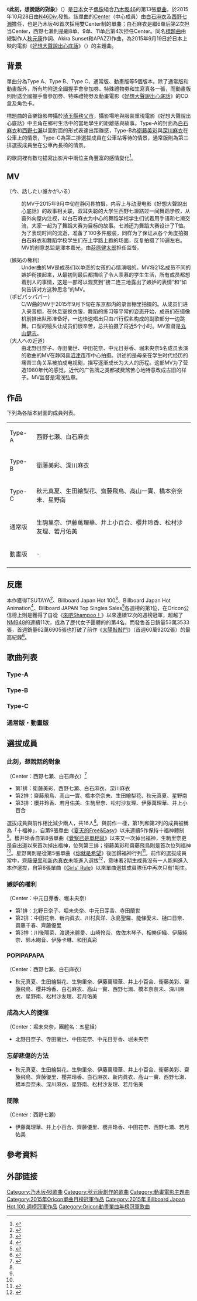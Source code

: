 {{NoteTA
|1=zh-cn:心灵想要大声呼喊; zh-tw:好想大聲說出心底的話。; zh-hk:好想大聲說出心底話
}}
{{Infobox song
| type       = single
| name       = 此刻，想說話的對象
| artist     = [[乃木坂46|乃木坂46]]
| album      = [[屬於我們的位子|屬於我們的位子]]
| cover      = 今、話したい誰かがいる.jpg
| caption    = A盤封面，封面成員[[白石麻衣|白石麻衣]]及[[西野七瀨|西野七瀨]]
| B-side     = 嫉妒的權利（{{lang|ja|嫉妬の権利}}）<br/>POPIPAPAPA（{{lang|ja|ポピパッパパー}}，Type A）<br/>成為大人的捷徑（{{lang|ja|大人への近道}}，Type B）<br/>忘卻悲傷的方法（{{lang|ja|悲しみの忘れ方}}，Type C）<br/>間隙（{{lang|ja|隙間}}，通常版，動畫版）
| released   = 2015年10月28日
| format     = [[單曲|單曲]]
| recorded   = 2015年
| genre      = [[J-POP|J-POP]]
| label      = [[Sony_Music_Records|N46Div.]]
| lyricist   = [[秋元康|秋元康]]
| composer   = Akira Sunset、APAZZI
| producer   = 秋元康
| certification = 
| chart_position = * 日榜第1位<small>（[[Oricon公信榜|Oricon]]）</small>
* 週榜第1位<small>（[[Oricon公信榜|Oricon]]）</small>
* 2015年10月度月排名第1名<small>（[[Oricon公信榜|Oricon]]）
* 2015年度年榜第6名（Oricon）
| chronology = [[乃木坂46|乃木坂46]]
| next_title = [[當春紫苑盛開時|當春紫苑盛開時]]
| next_year  = 2016
| prev_title = [[太陽敲敲門|太陽敲敲門]]
| prev_year  = 2015
| misc       = 
}}
《'''此刻，想說話的對象'''》（{{jpn|j=今、話したい誰かがいる|hg=いま はなしたいだれかがいる|rm=Ima，hanashitai dareka ga iru|f=y}}）是[[日本|日本]]女子[[日本偶像|偶像]]組合[[乃木坂46|乃木坂46]]的第13張[[單曲|單曲]]，於2015年10月28日由[[Sony_Music_Records|N46Div.]]發售。該單曲的[[AKB48組合構成#中心位置|Center]]（中心成員）由[[白石麻衣|白石麻衣]]及[[西野七瀨|西野七瀨]]擔任，也是乃木坂46首次採用雙Center制的單曲；白石麻衣是繼6单后第2次担当Center，西野七濑則是繼8单、9单、11单后第4次担任Center。同名[[A面與B面|標題曲]]由總製作人[[秋元康|秋元康]]作詞、Akira Sunset和APAZZI作曲，為2015年9月19日於日本上映的電影《[[好想大聲說出心底話|好想大聲說出心底話]]》（{{lang|ja|心が叫びたがってるんだ。}}）的主題曲。

== 背景 ==
單曲分為Type A、Type B、Type C、通常版、動畫版等5個版本。除了通常版和動畫版外，所有均附送全國握手會參加劵、特殊禮物劵和生寫真各一張，而動畫版則附送全國握手會參加劵、特殊禮物劵及動畫電影《[[好想大聲說出心底話|好想大聲說出心底話]]》的CD盒及角色卡。

標題曲{{單雙書號轉換|此刻，想說話的對象}}的音樂錄影帶攝於[[埼玉縣|埼玉縣]][[秩父市|秩父市]]，攝影場地與服裝重現電影《好想大聲說出心底話》中主角在鄉村生活中的當地學生的距離感與故事。Type-A的封面為[[白石麻衣|白石麻衣]]和[[西野七瀨|西野七瀨]]以面對面的形式表達出距離感，Type-B為[[衛藤美彩|衛藤美彩]]與[[深川麻衣|深川麻衣]]在公車上的情景，Type-C為第二排選拔成員在公車站等待的情景，通常版則為第三排選拔成員坐在公車內長椅的情景。

{{單雙書號轉換|此刻，想說話的對象}}的歌詞裡有數句描寫出影片中兩位主角豐富的感情變化<ref>{{Cite interview|subject=秋元真夏|interviewer=斉藤碧|title=乃木坂46・秋元真夏インタビュー「やっぱり話せる人がいるのは大きいな」|url=http://top.tsite.jp/news/idol/i/25932529/|program=T-SITE|date=2015-10-27|accessdate=2015-10-27|archive-date=2015-11-30|archive-url=https://web.archive.org/web/20151130084035/http://top.tsite.jp/news/idol/i/25932529|dead-url=no}}</ref>。

== MV ==
;{{單雙書號轉換|此刻，想說話的對象}}（今、話したい誰かがいる）
:{{單雙書號轉換|此刻，想說話的對象}}的MV于2015年9月中旬在静冈县拍摄，内容上与动漫电影《好想大聲說出心底話》的故事相关联，双耳失聪的大学生西野七濑路过一间舞蹈学校，从窗外向屋内注视，以白石麻衣为中心的舞蹈学校学生们试着用手语和七濑交流，大家一起为了舞蹈大赛为目标的故事。七濑还为舞蹈大赛设计了T恤。为了表现时间的流逝，准备了100多件服装，同样为了保证从各个角度拍摄白石麻衣和舞蹈学校学生们在上学路上跑的场面，反复拍摄了10遍左右。MV的创意总监是澤本嘉光，由[[萩原健太郎|萩原健太郎]]担任监督。
;{{單雙書號轉換|嫉妒的权利}}（嫉妬の権利）
:Under曲{{單雙書號轉換|嫉妒的权利}}的MV是成员们以单恋的女孩的心情演唱的。MV将21名成员不同的嫉妒衔接起来，从最初到最后都描绘了令人羡慕的学生生活，所有成员都想着别人的事情，这是一部可以观赏到“接二连三地露出了嫉妒的表情”和“如何告诉对方这种思念”的MV。
;{{單雙書號轉換|POPIPAPAPA}}（ポピパッパパー）
:C/W曲{{單雙書號轉換|POPIPAPAPA}}的MV于2015年9月下旬在东京都内的录音棚里拍摄的。从成员们进入录音棚，在休息室换衣服，舞蹈的练习等平常的姿态开始，成员们在摄像机前排出队形准备好，一边快速唱出只由パ行假名构成的副歌部分一边跳舞。口型的镜头让成员们很辛苦，总共拍摄了将近5个小时。MV监督是[[丸山健志|丸山健志]]。
;{{單雙書號轉換|长大的捷径}}（大人への近道）
:由北野日奈子、寺田蘭世、中田花奈、中元日芽香、堀未央奈5名成员表演的歌曲{{單雙書號轉換|长大的捷径}}的MV在静冈县[[沼津市|沼津市]]市中心拍摄。讲述的是母亲在学生时代经历的痛苦三角关系被拍成电视剧，描写逐渐成长为大人的历程。这部MV为了营造1980年代的感觉，近代的广告牌之类都被费煞苦心地特意改成古旧的样子。MV监督是湯浅弘章。

==作品==
下列為各版本封面的成員列表。
{| class="wikitable" style="font-size:small"
| Type-A || 西野七瀬、白石麻衣
|-
| Type-B || 衛藤美彩、深川麻衣
|-
| Type-C || 秋元真夏、生田繪梨花、齋藤飛鳥、高山一實、橋本奈奈未、星野南
|-
| 通常版 || 生駒里奈、伊藤萬理華、井上小百合、櫻井玲香、松村沙友理、若月佑美
|-
| 動畫版 || -
|-
|}

==反應==
本作獲得TSUTAYA<ref>{{Cite news|author=吉川泰平|title=【TSUTAYA・販売シングルランキング】乃木坂46、映画主題歌「今、話したい誰かがいる」がトップ3独占!|newspaper=T-SITE|date=2015-11-02|url=http://top.tsite.jp/news/j-pop/i/26216437/|accessdate=2015-11-02|publisher=T-MEDIAホールディングス|archive-date=2016-01-06|archive-url=https://web.archive.org/web/20160106155321/http://top.tsite.jp/news/j-pop/i/26216437|dead-url=no}}</ref>、Billboard Japan Hot 100<ref name="bjh">{{Cite web|url=http://www.billboard-japan.com/charts/detail?a=hot100&year=2015&month=11&day=9|title=Billboard Japan Hot 100 2015/11/09 付け|accessdate=2015-11-04|date=2015-11-04|work=Billboard JAPAN|publisher=Hanshin Contents Link Corporation, PLANTECH Co.,Ltd. & Prometheus Global Media, LLC.|archive-date=2019-06-05|archive-url=https://web.archive.org/web/20190605190236/http://www.billboard-japan.com/charts/detail?a=hot100&year=2015&month=11&day=9|dead-url=no}}</ref>、Billboard Japan Hot Animation<ref name="bjha">{{Cite web|url=http://www.billboard-japan.com/charts/detail?a=anime&year=2015&month=11&day=9|title=Billboard Japan Hot Animation 2015/11/09 付け|accessdate=2015-11-04|date=2015-11-04|work=Billboard JAPAN|publisher=Hanshin Contents Link Corporation, PLANTECH Co.,Ltd. & Prometheus Global Media, LLC.|archive-date=2019-06-11|archive-url=https://web.archive.org/web/20190611010154/http://www.billboard-japan.com/charts/detail?a=anime&year=2015&month=11&day=9|dead-url=no}}</ref>、Billboard JAPAN Top Singles Sales<ref>{{Cite web|url=http://www.billboard-japan.com/charts/detail?a=sales&year=2015&month=11&day=9|title=Billboard Japan Top Singles Sales 2015/11/09 付け|accessdate=2015-11-04|date=2015-11-04|work=Billboard JAPAN|publisher=Hanshin Contents Link Corporation, PLANTECH Co.,Ltd. & Prometheus Global Media, LLC.|archive-date=2019-07-12|archive-url=https://web.archive.org/web/20190712234354/http://www.billboard-japan.com/charts/detail?a=sales&year=2015&month=11&day=9|dead-url=no}}</ref>各週榜的第1位，在Oricon公信榜上則是獲得了自從《[[來吧Shampoo！|來吧Shampoo！]]》以來連續12次的週榜冠軍，超越了[[NMB48|NMB48]]的連續11次，成為了歷代女子團體的的第4名。而發售首日銷量53萬3533張，首週銷量62萬6905張也打破了前作《[[太陽敲敲門|太陽敲敲門]]》（首週60萬9202張）的最高紀錄<ref name="orc">{{Cite news|title=【オリコン】乃木坂46、自己最高初動62.7万枚で12作連続1位|newspaper=ORICON STYLE|date=2015-11-03|url=http://www.oricon.co.jp/news/2061721/full/|accessdate=2015-11-03|publisher=oricon ME|archive-date=2020-10-19|archive-url=https://web.archive.org/web/20201019213643/https://www.oricon.co.jp/news/2061721/full/|dead-url=no}}</ref>。

== 歌曲列表 ==
=== Type-A ===
{{tracklist
| collapsed       = 
| headline        = CD
| extra_column    = 編曲
| total_length    = 
| all_lyrics      = [[秋元康|秋元康]]
| title1          = 此刻，想說話的對象（{{lang|ja|今、話したい誰かがいる}}）
| note1           = 
| music1          = Akira Sunset、APAZZI
| extra1          = Akira Sunset、APAZZI
| length1         = 4:24
| title2          = 嫉妒的權利（{{lang|ja|嫉妬の権利}}）
| note2           = 
| music2          = 丸山真由子
| extra2          = 丸山真由子
| length2         = 5:18
| title3          = POPIPAPAPA（{{lang|ja|ポピパッパパー}}）
| note3           = 
| music3          = Akira Sunset、 ha-j
| extra3          = Akira Sunset、 ha-j
| length3         = 4:02
| title4          = 此刻，想說話的對象 off vocal ver.
| note4           = 
| music4          = Akira Sunset、APAZZI
| extra4          = Akira Sunset、APAZZI
| length4         = 4:24
| title5          = 嫉妒的權利 off vocal ver.
| note5           = 
| music5          = 丸山真由子
| extra5          = 丸山真由子
| length5         = 5:18
| title6          = POPIPAPAPA off vocal ver.
| note6           = 
| music6          = Akira Sunset、 ha-j
| extra6          = Akira Sunset、 ha-j
| length6         = 4:01
}}
{{tracklist
| collapsed       = 
| headline        = DVD
| extra_column    = 導演
| total_length    = 
| title1          = 此刻，想說話的對象 music video
| extra1          = 萩原健太郎
| length1         = 5:13
| title2          = POPIPAPAPA music video
| extra2          = 丸山健志
| length2         = 
| title3          = 生田繪梨花
| extra3          = 湯浅弘章
| length3         = 
| title4          = 生駒里奈
| extra4          = 山本篤彦
| length4         = 
| title5          = 井上小百合
| extra5          = 小林顕作
| length5         = 
| title6          = 川後陽菜
| extra6          = 横堀光範
| length6         = 
| title7          = 川村真洋
| extra7          = 鈴木智之、オンダユウ
| length7         = 
| title8          = 北野日奈子
| extra8          = 大石タケシ、友久陽志
| length8         = 
| title9          = 齊藤優里
| extra9          = 森翔太
| length9         = 
| title10         = 櫻井玲香
| extra10         = 西井舞
| length10        = 
| title11         = 佐佐木琴子
| extra11         = 安部裕之
| length11        = 
| title12         = 西野七瀨
| extra12         = 山岸聖太
| length12        = 
| title13         = 樋口日奈
| extra13         = 藤田恭平
| length13        = 
| title14         = 若月佑美
| extra14         = キャラメル・ラテ
| length14        = 
}}

=== Type-B ===
{{tracklist
| collapsed       = 
| headline        = CD
| extra_column    = 編曲
| total_length    = 
| all_lyrics      = 秋元康<!--<ref>{{harvnb|乃木坂46|2015b}}。</ref>-->
| title1          = 此刻，想說話的對象
| note1           = 
| music1          = Akira Sunset、APAZZI
| extra1          = Akira Sunset、APAZZI
| length1         = 4:24
| title2          = 嫉妒的權利
| note2           = 
| music2          = 丸山真由子
| extra2          = 丸山真由子
| length2         = 5:18
| title3          = 成為大人的捷徑（{{lang|ja|大人への近道}}）
| note3           = 
| music3          = 古川貴浩
| extra3          = 古川貴浩
| length3         = 5:17
| title4          = 此刻，想說話的對象 off vocal ver.
| note4           = 
| music4          = Akira Sunset、APAZZI
| extra4          = Akira Sunset、APAZZI
| length4         = 4:24
| title5          = 嫉妒的權利 off vocal ver.
| note5           = 
| music5          = 丸山真由子
| extra5          = 丸山真由子
| length5         = 5:18
| title6          = 成為大人的捷徑 off vocal ver.
| note6           = 
| music6          = 古川貴浩
| extra6          = 古川貴浩
| length6         = 5:16
}}
{{tracklist
| collapsed       = 
| headline        = DVD
| extra_column    = 導演
| total_length    = 
| title1          = 此刻，想說話的對象 music video
| extra1          = 萩原健太郎
| length1         = 5:13
| title2          = 成為大人的捷徑 music video
| extra2          = 湯浅弘章
| length2         = 
| title3          = 秋元真夏
| extra3          = 若松雅也
| length3         = 
| title4          = 伊藤卡琳
| extra4          = 平井健太
| length4         = 
| title5          = 伊藤純奈
| extra5          = 雨宮恒平
| length5         = 
| title6          = 伊藤萬理華
| extra6          = 熊坂出
| length6         = 
| title7          = 齋藤飛鳥
| extra7          = 月田茂、高橋ヨーコ、柴谷麻以
| length7         = 
| title8          = 白石麻衣
| extra8          = 林隆行
| length8         = 
| title9          = 寺田蘭世
| extra9          = セキ★リュウジ、セキ★リュウジ
| length9         = 
| title10         = 中元日芽香
| extra10         = マツナガヒロアキ
| length10        = 
| title11         = 永島聖羅
| extra11         = 三枝友彦
| length11        = 
| title12         = 星野南
| extra12         = 伊江なつき
| length12        = 
| title13         = 山崎怜奈
| extra13         = 澤口明宏
| length13        = 
| title14         = 渡邊米麗愛
| extra14         = 水落豊
| length14        = 
}}

=== Type-C ===
{{tracklist
| collapsed       = 
| headline        = CD
| extra_column    = 編曲
| total_length    = 
| all_lyrics      = 秋元康<!--<ref>{{harvnb|乃木坂46|2015c}}。</ref>-->
| title1          = 此刻，想說話的對象
| note1           = 
| music1          = Akira Sunset、APAZZI
| extra1          = Akira Sunset、APAZZI
| length1         = 4:24
| title2          = 嫉妒的權利
| note2           = 
| music2          = 丸山真由子
| extra2          = 丸山真由子
| length2         = 5:18
| title3          = 忘卻悲傷的方法（{{lang|ja|悲しみの忘れ方}}）
| note3           = 
| music3          = 近藤圭一
| extra3          = 久下真音
| length3         = 4:29
| title4          = 此刻，想說話的對象 off vocal ver.
| note4           = 
| music4          = Akira Sunset、APAZZI
| extra4          = Akira Sunset、APAZZI
| length4         = 4:24
| title5          = 嫉妒的權利 off vocal ver.
| note5           = 
| music5          = 丸山真由子
| extra5          = 丸山真由子
| length5         = 5:18
| title6          = 忘卻悲傷的方法 off vocal ver.
| note6           = 
| music6          = 近藤圭一
| extra6          = 久下真音
| length6         = 4:28
}}
{{tracklist
| collapsed       = 
| headline        = DVD
| extra_column    = 導演
| total_length    = 
| title1          = 此刻，想說話的對象 music video
| extra1          = 萩原健太郎
| length1         = 5:13
| title2          = 嫉妒的權利 music video
| extra2          = 井上強
| length2         = 
| title3          = 衛藤美彩
| extra3          = 金子直樹
| length3         = 
| title4          = 齊藤千春
| extra4          = カワシマナオト
| length4         = 
| title5          = 相樂伊織
| extra5          = 森田一平
| length5         = 
| title6          = 新内眞衣
| extra6          = 中島望
| length6         = 
| title7          = 鈴木絢音
| extra7          = 望月直
| length7         = 
| title8          = 高山一實
| extra8          = 頃安祐良
| length8         = 
| title9          = 中田花奈
| extra9          = 森澤透馬
| length9         = 
| title10         = 能條愛未
| extra10         = 荒船泰廣
| length10        = 
| title11         = 橋本奈奈未
| extra11         = 中村太洸
| length11        = 
| title12         = 深川麻衣
| extra12         = 山岸聖太
| length12        = 
| title13         = 堀未央奈
| extra13         = 今泉力哉
| length13        = 
| title14         = 松村沙友理
| extra14         = 伊藤衆人
| length14        = 
| title15         = 和田瑪雅
| extra15         = あないかずひさ
| length15        = 
}}

=== 通常版・動畫版 ===
{{tracklist
| collapsed       = 
| headline        = CD
| extra_column    = 編曲
| total_length    = 
| all_lyrics      = 秋元康<!--<ref>{{harvnb|乃木坂46|2015d}}、{{harvnb|乃木坂46|2015e}}。</ref>-->
| title1          = 此刻，想說話的對象
| note1           = 
| music1          = Akira Sunset、APAZZI
| extra1          = Akira Sunset、APAZZI
| length1         = 4:24
| title2          = 嫉妒的權利
| note2           = 
| music2          = 丸山真由子
| extra2          = 丸山真由子
| length2         = 5:18
| title3          = 間隙（{{lang|ja|隙間}}）
| note3           = 
| music3          = Akira Sunset、Carlos K.
| extra3          = Akira Sunset、Carlos K.
| length3         = 5:02
| title4          = 此刻，想說話的對象 off vocal ver.
| note4           = 
| music4          = Akira Sunset、APAZZI
| extra4          = Akira Sunset、APAZZI
| length4         = 4:24
| title5          = 嫉妒的權利 off vocal ver.
| note5           = 
| music5          = 丸山真由子
| extra5          = 丸山真由子
| length5         = 5:18
| title6          = 間隙 off vocal ver.
| note6           = 
| music6          = Akira Sunset、Carlos K.
| extra6          = Akira Sunset、Carlos K.
| length6         = 5:01
}}

== 選拔成員 ==
=== 此刻，想說話的對象 ===
（Center：西野七瀬、白石麻衣）<ref name="ima">{{Cite news|language=ja|script-title=ja:乃木坂46新シングルの選抜メンバー発表、センターは西野&白石|newspaper=ナタリー|date=2015-08-31|url=http://natalie.mu/music/news/158607|accessdate=2015-08-31|publisher=ナターシャ|archive-date=2019-05-15|archive-url=https://web.archive.org/web/20190515095534/https://natalie.mu/music/news/158607|dead-url=no}}</ref>
* 第1排：衛藤美彩、西野七瀬、白石麻衣、深川麻衣
* 第2排：齋藤飛鳥、高山一實、橋本奈奈未、生田繪梨花、秋元真夏、星野南
* 第3排：櫻井玲香、若月佑美、生駒里奈、松村沙友理、伊藤萬理華、井上小百合
選拔成員與前作相比減少兩人，共16人<ref name="ima" />。與前作一樣，第1列和第2列的成員被稱為「十福神」，自第9張單曲《[[夏天的Free&Easy|夏天的Free&Easy]]》以来連續5作保持十福神體制<ref name="ima" />。櫻井玲香自第8張單曲《[[覺察已是單相思|覺察已是單相思]]》以来又一次掉出福神，生駒里奈更是自出道以來首次掉出福神，位列第三排；衛藤美彩和齋藤飛鳥則是首次位列福神<ref name="ima" />。星野南則是從第5張單曲《[[你就是希望|你就是希望]]》後回歸福神行列<ref>{{Cite news|language=ja|script-title=ja:【乃木坂】10福神に復帰の星野みなみ「えいえいオー!」|newspaper=東スポWeb|publisher=東京スポーツ新聞社|date=2015-08-31|url=http://www.tokyo-sports.co.jp/entame/entertainment/441823/|accessdate=2015-09-30|archive-date=2017-09-14|archive-url=https://web.archive.org/web/20170914172436/https://www.tokyo-sports.co.jp/entame/entertainment/441823/|dead-url=no}}</ref>。前作的選拔成員當中，[[齊藤優里|齊藤優里]]和[[新內真衣|新內真衣]]未能進入選拔<ref>{{Cite web|url=https://realsound.jp/2015/09/post-4691_3.html|language=ja|script-title=ja:乃木坂46の13th選抜に見る“清々しい攻めの姿勢”とは? 各ポジションの配置意図を読み解く|accessdate=2015-09-30|author=西廣智一|date=2015-09-29|work=Real Sound|publisher=blueprint|archive-date=2019-06-11|archive-url=https://web.archive.org/web/20190611134655/https://realsound.jp/2015/09/post-4691_3.html|dead-url=no}}</ref>，意味著2期生成員沒有一人能夠進入本作選拔，自第6張單曲《[[Girls'_Rule|Girls' Rule]]》以來單曲選拔成員隊伍中再次只有1期生。

=== 嫉妒的權利 ===
（Center：中元日芽香、堀未央奈）
* 第1排：北野日奈子、堀未央奈、中元日芽香、寺田蘭世
* 第2排：中田花奈、新内眞衣、川村真洋、永島聖羅、能條愛未、樋口日奈、齋藤千春、齊藤優里
* 第3排：川後陽菜、渡邊米麗愛、山崎怜奈、佐佐木琴子、相樂伊織、伊藤純奈、鈴木絢音、伊藤卡琳、和田真彩

=== POPIPAPAPA ===
（Center：西野七瀨、白石麻衣）
* 秋元真夏、生田繪梨花、生駒里奈、伊藤萬理華、井上小百合、衛藤美彩、齋藤飛鳥、櫻井玲香、白石麻衣、高山一實、西野七瀨、橋本奈奈未、深川麻衣、星野南、松村沙友理、若月佑美

=== 成為大人的捷徑 ===
（Center：堀未央奈，團體名：五星組）
* 北野日奈子、寺田蘭世、中田花奈、中元日芽香、堀未央奈

=== 忘卻悲傷的方法 ===
* 秋元真夏、生田繪梨花、生駒里奈、伊藤萬理華、井上小百合、衛藤美彩、齋藤飛鳥、齊藤優里、櫻井玲香、白石麻衣、新内眞衣、高山一實、西野七瀨、橋本奈奈未、深川麻衣、星野南、松村沙友理、若月佑美

=== 間隙 ===
（Center：西野七瀬）
* 伊藤萬理華、井上小百合、齊藤優里、櫻井玲香、中田花奈、西野七瀬、若月佑美

== 參考資料 ==
{{reflist}}
==外部链接==
{{乃木坂46}}
{{Oricon單曲週榜冠軍 (2015年)|2015年11月9日}}
{{Oricon單曲月榜冠軍 (2010年代後期)|2015年10月}}
{{Oricon動畫單曲年榜冠軍 (2010年代)}}
{{Billboard JAPAN Hot 100 週榜冠軍 (2015年)|2015年11月9日}}

{{DEFAULTSORT:Ima, Hanashitai Dareka ga Iru}}
[[Category:乃木坂46歌曲|Category:乃木坂46歌曲]]
[[Category:秋元康創作的歌曲|Category:秋元康創作的歌曲]]
[[Category:動畫電影主題曲|Category:動畫電影主題曲]]
[[Category:2015年Oricon單曲月榜冠軍作品|Category:2015年Oricon單曲月榜冠軍作品]]
[[Category:2015年_Billboard_Japan_Hot_100_週榜冠軍作品|Category:2015年 Billboard Japan Hot 100 週榜冠軍作品]]
[[Category:Oricon動畫單曲年榜冠軍歌曲|Category:Oricon動畫單曲年榜冠軍歌曲]]